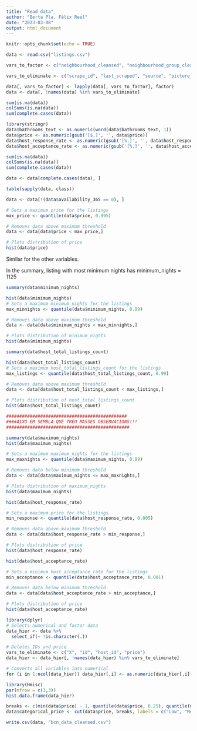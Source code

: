 ```yaml
---
title: "Read data"
author: "Berta Pla, Fèlix Real"
date: "2023-03-08"
output: html_document
---
```


```r
knitr::opts_chunk$set(echo = TRUE)
```

```r
data <- read.csv("listings.csv")
```

```r
vars_to_factor <- c("neighbourhood_cleansed", "neighbourhood_group_cleansed", "property_type", "room_type", "has_availability", "calendar_last_scraped", "host_neighbourhood", "host_is_superhost", "host_has_profile_pic", "host_identity_verified", "instant_bookable")
```

```r
vars_to_eliminate <- c("scrape_id", "last_scraped", "source", "picture_url", "listing_url", "host_url", "host_thumbnail_url", "host_picture_url", "host_verifications", "neighbourhood", "bathrooms", "minimum_minimum_nights", "maximum_minimum_nights", "minimum_maximum_nights", "maximum_maximum_nights", "minimum_nights_avg_ntm", "maximum_nights_avg_ntm", "calendar_updated", "calendar_last_scraped", "number_of_reviews_ltm", "first_review", "last_review", "license", "calculated_host_listings_count", "calculated_host_listings_count_entire_homes", "calculated_host_listings_count_private_rooms", "calculated_host_listings_count_shared_rooms")
```

```r
data[, vars_to_factor] <- lapply(data[, vars_to_factor], factor)
data <- data[, !names(data) %in% vars_to_eliminate]
```

```r
sum(is.na(data))
colSums(is.na(data))
sum(complete.cases(data))
```


```r
library(stringr)
data$bathrooms_text <- as.numeric(word(data$bathrooms_text, 1))
data$price <- as.numeric(gsub('[$,]', '', data$price))
data$host_response_rate <- as.numeric(gsub('[%,]', '', data$host_response_rate))
data$host_acceptance_rate <- as.numeric(gsub('[%,]', '', data$host_acceptance_rate))
```

```r
sum(is.na(data))
colSums(is.na(data))
sum(complete.cases(data))
```

```r
data <- data[complete.cases(data), ]
```

```r
table(sapply(data, class))
```

```r
data <- data[!(data$availability_365 == 0), ]
```

```r
# Sets a maximum price for the listings
max_price <- quantile(data$price, 0.995)

# Removes data above maximum threshold
data <- data[data$price < max_price,]

# Plots distribution of price
hist(data$price)
```
Similar for the other variables.

In the summary, listing with most minimum nights has minimum_nights = 1125

```r
summary(data$minimum_nights)

hist(data$minimum_nights)
# Sets a maximum minimum_nights for the listings
max_minnights <- quantile(data$minimum_nights, 0.99)

# Removes data above maximum threshold
data <- data[data$minimum_nights < max_minnights,]

# Plots distribution of minimum_nights
hist(data$minimum_nights)
```
```r
summary(data$host_total_listings_count)

hist(data$host_total_listings_count)
# Sets a maximum host_total_listings_count for the listings
max_listings <- quantile(data$host_total_listings_count, 0.99)

# Removes data above maximum threshold
data <- data[data$host_total_listings_count < max_listings,]

# Plots distribution of host_total_listings_count
hist(data$host_total_listings_count)
```
```r
##############################################
####AIXO EM SEMBLA QUE TREU MASSES OBSERVACIONS!!!
###############################################

summary(data$maximum_nights)
hist(data$maximum_nights)

# Sets a maximum maximum_nights for the listings
max_maxnights <- quantile(data$maximum_nights, 0.99)

# Removes data below minimum threshold
data <- data[data$maximum_nights <= max_maxnights,]

# Plots distribution of maximum_nights
hist(data$maximum_nights)
```

```r
hist(data$host_response_rate)

# Sets a maximum price for the listings
min_response <- quantile(data$host_response_rate, 0.005)

# Removes data above maximum threshold
data <- data[data$host_response_rate > min_response,]

# Plots distribution of price
hist(data$host_response_rate)
```
```r
hist(data$host_acceptance_rate)

# Sets a minimum host_acceptance_rate for the listings
min_acceptance <- quantile(data$host_acceptance_rate, 0.001)

# Removes data below minimum threshold
data <- data[data$host_acceptance_rate > min_acceptance,]

# Plots distribution of price
hist(data$host_acceptance_rate)
```

```r
library(dplyr)
# Selects numerical and factor data
data_hier <- data %>%
  select_if(~ !is.character(.))

# Deletes IDs and price
vars_to_eliminate <- c("X", "id", "host_id", "price")
data_hier <- data_hier[, !names(data_hier) %in% vars_to_eliminate]

# Converts all variables into numerical
for (i in 1:ncol(data_hier)) data_hier[,i] <- as.numeric(data_hier[,i])
```

```r
library(Hmisc)
par(mfrow = c(3,3))
hist.data.frame(data_hier)
```


```r
breaks <- c(min(data$price) - 1, quantile(data$price, 0.25), quantile(data$price, 0.75), max(data$price) + 1)
data$categorical_price <- cut(data$price, breaks, labels = c("Low", "Medium", "High"))
```

```r
write.csv(data, "bcn_data_cleansed.csv")
```


